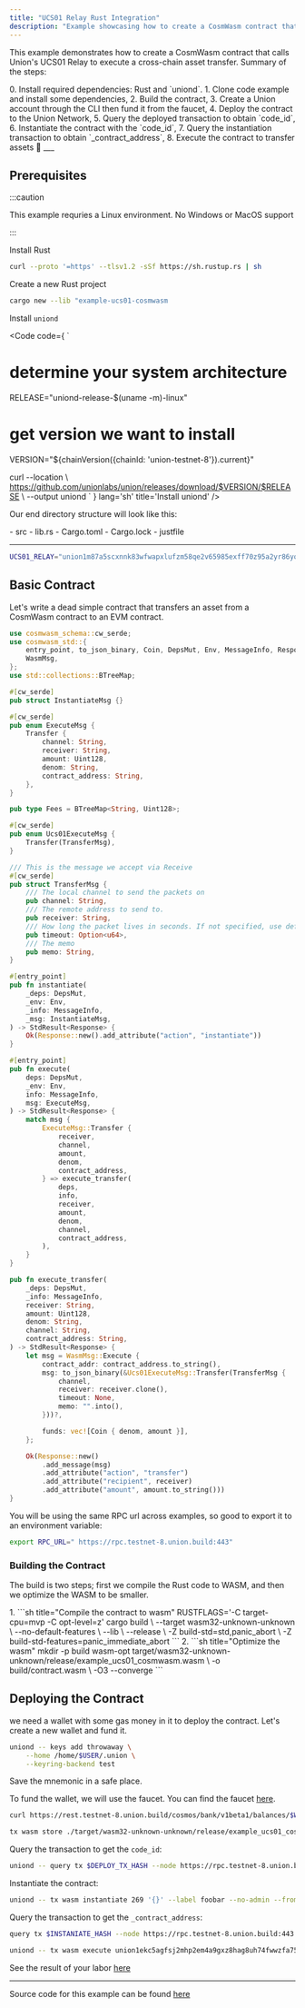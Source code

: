 ```yaml
---
title: "UCS01 Relay Rust Integration"
description: "Example showcasing how to create a CosmWasm contract that leverages UCS01 Relay to execute cross-chain asset transfer."
---
```



This example demonstrates how to create a CosmWasm contract that calls Union's UCS01 Relay to execute a cross-chain asset transfer.
Summary of the steps:

<Steps>
    0. Install required dependencies: Rust and `uniond`.
    1. Clone code example and install some dependencies,
    2. Build the contract,
    3. Create a Union account through the CLI then fund it from the faucet,
    4. Deploy the contract to the Union Network,
    5. Query the deployed transaction to obtain `code_id`,
    6. Instantiate the contract with the `code_id`,
    7. Query the instantiation transaction to obtain `_contract_address`,
    8. Execute the contract to transfer assets 🎉

</Steps>
___

## Prerequisites

:::caution

This example requries a Linux environment. No Windows or MacOS support

:::

Install Rust

```sh frame="none"
curl --proto '=https' --tlsv1.2 -sSf https://sh.rustup.rs | sh
```

Create a new Rust project

```sh frame="none"
cargo new --lib "example-ucs01-cosmwasm
```

Install `uniond`

<Code
    code={
`
# determine your system architecture
RELEASE="uniond-release-$(uname -m)-linux"
# get version we want to install
VERSION="${chainVersion({chainId: 'union-testnet-8'}).current}"

curl --location \\
        https://github.com/unionlabs/union/releases/download/$VERSION/$RELEASE \\
        --output uniond
`
    }
    lang='sh'
    title='Install uniond'
/>

Our end directory structure will look like this:    

<FileTree>
- src
  - lib.rs
- Cargo.toml
- Cargo.lock
- justfile
</FileTree>

___

```sh frame="none"
UCS01_RELAY="union1m87a5scxnnk83wfwapxlufzm58qe2v65985exff70z95a2yr86yq7hl08h"
```

## Basic Contract

Let's write a dead simple contract that transfers an asset from a CosmWasm contract to an EVM contract.

```rust title="src/lib.rs"
use cosmwasm_schema::cw_serde;
use cosmwasm_std::{
    entry_point, to_json_binary, Coin, DepsMut, Env, MessageInfo, Response, StdResult, Uint128,
    WasmMsg,
};
use std::collections::BTreeMap;

#[cw_serde]
pub struct InstantiateMsg {}

#[cw_serde]
pub enum ExecuteMsg {
    Transfer {
        channel: String,
        receiver: String,
        amount: Uint128,
        denom: String,
        contract_address: String,
    },
}

pub type Fees = BTreeMap<String, Uint128>;

#[cw_serde]
pub enum Ucs01ExecuteMsg {
    Transfer(TransferMsg),
}

/// This is the message we accept via Receive
#[cw_serde]
pub struct TransferMsg {
    /// The local channel to send the packets on
    pub channel: String,
    /// The remote address to send to.
    pub receiver: String,
    /// How long the packet lives in seconds. If not specified, use default_timeout
    pub timeout: Option<u64>,
    /// The memo
    pub memo: String,
}

#[entry_point]
pub fn instantiate(
    _deps: DepsMut,
    _env: Env,
    _info: MessageInfo,
    _msg: InstantiateMsg,
) -> StdResult<Response> {
    Ok(Response::new().add_attribute("action", "instantiate"))
}

#[entry_point]
pub fn execute(
    deps: DepsMut,
    _env: Env,
    info: MessageInfo,
    msg: ExecuteMsg,
) -> StdResult<Response> {
    match msg {
        ExecuteMsg::Transfer {
            receiver,
            channel,
            amount,
            denom,
            contract_address,
        } => execute_transfer(
            deps,
            info,
            receiver,
            amount,
            denom,
            channel,
            contract_address,
        ),
    }
}

pub fn execute_transfer(
    _deps: DepsMut,
    _info: MessageInfo,
    receiver: String,
    amount: Uint128,
    denom: String,
    channel: String,
    contract_address: String,
) -> StdResult<Response> {
    let msg = WasmMsg::Execute {
        contract_addr: contract_address.to_string(),
        msg: to_json_binary(&Ucs01ExecuteMsg::Transfer(TransferMsg {
            channel,
            receiver: receiver.clone(),
            timeout: None,
            memo: "".into(),
        }))?,

        funds: vec![Coin { denom, amount }],
    };

    Ok(Response::new()
        .add_message(msg)
        .add_attribute("action", "transfer")
        .add_attribute("recipient", receiver)
        .add_attribute("amount", amount.to_string()))
}
```

You will be using the same RPC url across examples, so good to export it to an environment variable:

```sh frame="none"
export RPC_URL=" https://rpc.testnet-8.union.build:443"
```

### Building the Contract

The build is two steps; first we compile the Rust code to WASM, and then we optimize the WASM to be smaller.

<Steps>
    1. 
        ```sh title="Compile the contract to wasm"
        RUSTFLAGS='-C target-cpu=mvp -C opt-level=z' cargo build \
            --target wasm32-unknown-unknown \
            --no-default-features \
            --lib \
            --release \
            -Z build-std=std,panic_abort \
            -Z build-std-features=panic_immediate_abort
        ```
    2. 
        ```sh title="Optimize the wasm"
        mkdir -p build
        wasm-opt target/wasm32-unknown-unknown/release/example_ucs01_cosmwasm.wasm \
            -o build/contract.wasm \
            -O3 --converge
        ```
</Steps>

## Deploying the Contract

we need a wallet with some gas money in it to deploy the contract. Let's create a new wallet and fund it.

```sh title="Create a new wallet"
uniond -- keys add throwaway \
    --home /home/$USER/.union \
    --keyring-backend test
```
Save the mnemonic in a safe place.

To fund the wallet, we will use the faucet. You can find the faucet [here](https://app.union.build/faucet).

```sh title="Check the balance"
curl https://rest.testnet-8.union.build/cosmos/bank/v1beta1/balances/$WALLET_ADDRESS | jq '.balances'[0]
```

```sh title="Deploy the contract"
tx wasm store ./target/wasm32-unknown-unknown/release/example_ucs01_cosmwasm.wasm --from throwaway --gas auto --gas-adjustment 1.4 --chain-id union-testnet-8 --keyring-backend test --home /home/$USER/.union --node https://rpc.testnet-8.union.build:443 --yes
```

Query the transaction to get the `code_id`:

```sh title="Query the transaction"
uniond -- query tx $DEPLOY_TX_HASH --node https://rpc.testnet-8.union.build:443 | rg "_id"
```

Instantiate the contract:

```sh title="Instantiate the contract"
uniond -- tx wasm instantiate 269 '{}' --label foobar --no-admin --from lorem --gas auto --gas-adjustment 1.4 --chain-id union-testnet-8 --keyring-backend test --home /home/$USER/.union --node https://rpc.testnet-8.union.build:443
```

Query the transaction to get the `_contract_address`:

```sh title="Query the transaction"
query tx $INSTANIATE_HASH --node https://rpc.testnet-8.union.build:443 | rg "_contract_address"
```

```sh title="Execute cross-chain transfer"
uniond -- tx wasm execute union1ekc5agfsj2mhp2em4a9gxz8hag8uh74fwwzfa752lp2f52w3rrsqvdcxcs '{ "transfer": { "receiver": "6053a7794e8aCe9be62808828003fFFE2710BBBC", "amount": "1", "denom": "muno", "contract_address": "union1m87a5scxnnk83wfwapxlufzm58qe2v65985exff70z95a2yr86yq7hl08h", "channel": "channel-86" }}' --from lorem --gas auto --gas-adjustment 1.4 --chain-id union-testnet-8 --keyring-backend test --home /home/$USER/.union --node https://rpc.testnet-8.union.build:443 --amount 2muno
```

See the result of your labor [here](https://docs.union.build/reference/graphql/?query=query%20ContractTransfers%20%7B%0A%20%20v1_transfers(%0A%20%20%20%20where%3A%20%7B%0A%20%20%20%20%20%20sender%3A%20%7B%0A%20%20%20%20%20%20%20%20_like%3A%20%22union1ekc5agfsj2mhp2em4a9gxz8hag8uh74fwwzfa752lp2f52w3rrsqvdcxcs%22%0A%20%20%20%20%20%20%7D%0A%20%20%20%20%7D%0A%20%20)%20%7B%0A%20%20%20%20sender%0A%20%20%20%20source_chain_id%0A%20%20%20%20source_timestamp%0A%20%20%20%20source_port_id%0A%20%20%20%20source_channel_id%0A%20%20%20%20source_block_hash%0A%20%20%20%20source_connection_id%0A%20%20%20%20source_transaction_hash%0A%0A%20%20%20%20receiver%0A%20%20%20%20destination_chain_id%0A%20%20%20%20destination_timestamp%0A%20%20%20%20destination_port_id%0A%20%20%20%20destination_channel_id%0A%20%20%20%20destination_block_hash%0A%20%20%20%20destination_connection_id%0A%20%20%20%20destination_transaction_hash%0A%20%20%7D%0A%7D)

___

Source code for this example can be found [here](https://github.com/unionlabs/example-ucs01-cosmwasm)
